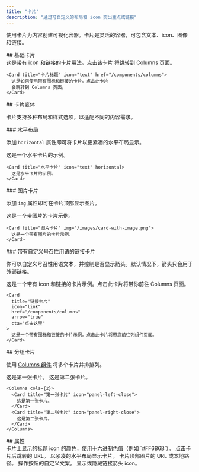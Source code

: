 ```yaml
---
title: "卡片"
description: "通过可自定义的布局和 icon 突出重点或链接"
---
```



使用卡片为内容创建可视化容器。卡片是灵活的容器，可包含文本、icon、图像和链接。

<div id="basic-card">
  ## 基础卡片
</div>

<Card title="卡片标题" icon="text" href="/zh/components/columns">
  这是带有 icon 和链接的卡片用法。点击该卡片
  将跳转到 Columns 页面。
</Card>

```mdx Card example
<Card title="卡片标题" icon="text" href="/components/columns">
  这是如何使用带有图标和链接的卡片。点击此卡片
  会跳转到 Columns 页面。
</Card>
```

<div id="card-variations">
  ## 卡片变体
</div>

卡片支持多种布局和样式选项，以适配不同的内容需求。

<div id="horizontal-layout">
  ### 水平布局
</div>

添加 `horizontal` 属性即可将卡片以更紧凑的水平布局显示。

<Card title="水平卡片" icon="text" horizontal>
  这是一个水平卡片的示例。
</Card>

```mdx Horizontal card example
<Card title="水平卡片" icon="text" horizontal>
  这是水平卡片的示例。
</Card>
```

<div id="image-cards">
  ### 图片卡片
</div>

添加 `img` 属性即可在卡片顶部显示图片。

<Card title="图片卡片" img="https://mintlify-assets.b-cdn.net/yosemite.jpg">
  这是一个带图片的卡片示例。
</Card>

```mdx Image card example
<Card title="图片卡片" img="/images/card-with-image.png">
  这是一个带有图片的卡片示例。
</Card>
```

<div id="link-cards-with-custom-ctas">
  ### 带有自定义号召性用语的链接卡片
</div>

你可以自定义号召性用语文本，并控制是否显示箭头。默认情况下，箭头只会用于外部链接。

<Card title="Link card" icon="link" href="/zh/components/columns" arrow="true" cta="Click here">
  这是一个带有 icon 和链接的卡片示例。点击此卡片将带你前往 Columns 页面。
</Card>

```mdx Link card example
<Card
  title="链接卡片"
  icon="link"
  href="/components/columns"
  arrow="true"
  cta="点击这里"
>
  这是一个带有图标和链接的卡片示例。点击此卡片将带您前往列组件页面。
</Card>
```

<div id="grouping-cards">
  ## 分组卡片
</div>

使用 [Columns 组件](/zh/components/columns) 将多个卡片并排排列。

<Columns cols={2}>
  <Card title="First card" icon="panel-left-close">
    这是第一张卡片。
  </Card>

  <Card title="Second card" icon="panel-right-close">
    这是第二张卡片。
  </Card>
</Columns>

```mdx Columns example
<Columns cols={2}>
  <Card title="第一张卡片" icon="panel-left-close">
    这是第一张卡片。
  </Card>
  <Card title="第二张卡片" icon="panel-right-close">
    这是第二张卡片。
  </Card>
</Columns>
```

<div id="properties">
  ## 属性
</div>

<ResponseField name="title" type="string" required>
  卡片上显示的标题
</ResponseField>

<IconsOptional />

<ResponseField name="color" type="string">
  icon 的颜色，使用十六进制色值（例如 `#FF6B6B`）。
</ResponseField>

<ResponseField name="href" type="string">
  点击卡片后跳转的 URL。
</ResponseField>

<ResponseField name="horizontal" type="boolean">
  以紧凑的水平布局显示卡片。
</ResponseField>

<ResponseField name="img" type="string">
  卡片顶部图片的 URL 或本地路径。
</ResponseField>

<ResponseField name="cta" type="string">
  操作按钮的自定义文案。
</ResponseField>

<ResponseField name="arrow" type="boolean">
  显示或隐藏链接箭头 icon。
</ResponseField>